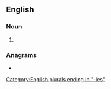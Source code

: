 ==English==

===Noun===
{{head|en|noun plural form}}

# {{plural of|symmetry|lang=en}}

===Anagrams===
* {{anagrams|en|symmetrise}}

[[Category:English plurals ending in "-ies"]]